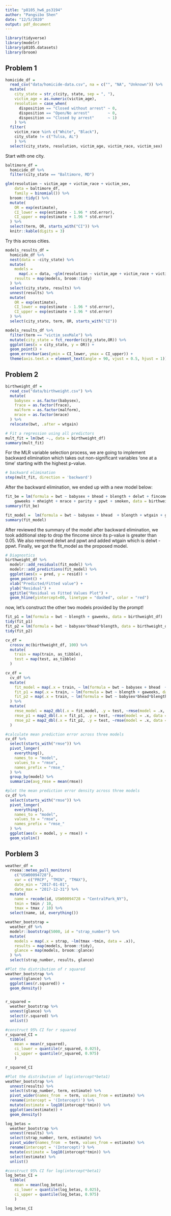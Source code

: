 ```yaml
---
title: "p8105_hw6_ps3194"
author: "Pangsibo Shen"
date: "12/5/2020"
output: pdf_document
---
```

```r
library(tidyverse)
library(modelr)
library(p8105.datasets)
library(broom)
```

## Problem 1

```r
homicide_df = 
  read_csv("data/homicide-data.csv", na = c("", "NA", "Unknown")) %>%
  mutate(
    city_state = str_c(city, state, sep = ", "),
    victim_age = as.numeric(victim_age),
    resolution = case_when(
      disposition == "Closed without arrest" ~ 0,
      disposition == "Open/No arrest"        ~ 0,
      disposition == "Closed by arrest"      ~ 1)
    ) %>% 
  filter(
    victim_race %in% c("White", "Black"),
    city_state != c("Tulsa, AL")
    ) %>%
  select(city_state, resolution, victim_age, victim_race, victim_sex)
```

Start with one city.

```r
baltimore_df =
  homicide_df %>% 
  filter(city_state == "Baltimore, MD")

glm(resolution ~ victim_age + victim_race + victim_sex,
    data = baltimore_df,
    family = binomial()) %>%
  broom::tidy() %>%
  mutate(
    OR = exp(estimate),
    CI_lower = exp(estimate - 1.96 * std.error),
    CI_upper = exp(estimate + 1.96 * std.error)
  ) %>%
  select(term, OR, starts_with("CI")) %>%
  knitr::kable(digits = 3)
```

Try this across cities.

```r
models_results_df = 
  homicide_df %>%
  nest(data = -city_state) %>%
  mutate(
    models = 
      map(.x = data, ~glm(resolution ~ victim_age + victim_race + victim_sex, data = .x, family = binomial())),
    results = map(models, broom::tidy)
  ) %>%
  select(city_state, results) %>%
  unnest(results) %>%
  mutate(
    OR = exp(estimate),
    CI_lower = exp(estimate - 1.96 * std.error),
    CI_upper = exp(estimate + 1.96 * std.error)
  ) %>%
  select(city_state, term, OR, starts_with("CI"))
```



```r
models_results_df %>%
  filter(term == "victim_sexMale") %>%
  mutate(city_state = fct_reorder(city_state,OR)) %>%
  ggplot(aes(x = city_state, y = OR)) +
  geom_point() +
  geom_errorbar(aes(ymin = CI_lower, ymax = CI_upper)) +
  theme(axis.text.x = element_text(angle = 90, vjust = 0.5, hjust = 1))
```

## Problem 2

```r
birthweight_df = 
  read_csv("data/birthweight.csv") %>%
  mutate(
    babysex = as.factor(babysex),
    frace = as.factor(frace),
    malform = as.factor(malform),
    mrace = as.factor(mrace)
  ) %>%
  relocate(bwt, .after = wtgain)
```
```r
# Fit a regression using all predictors
mult_fit = lm(bwt ~., data = birthweight_df)
summary(mult_fit)
```

For the MLR variable selection process, we are going to implement backward elimination which takes out non-significant variables 'one at a time' starting with the highest p-value.
```r
# backward elimination
step(mult_fit, direction = 'backward')
```

After the backward elimination, we ended up with a new model below:
```r
fit_be = lm(formula = bwt ~ babysex + bhead + blength + delwt + fincome + 
    gaweeks + mheight + mrace + parity + ppwt + smoken, data = birthweight_df)
summary(fit_be)

fit_model =  lm(formula = bwt ~ babysex + bhead  + blength + wtgain + gaweeks + mheight + mrace + parity  + smoken, data = birthweight_df)
summary(fit_model)
```

After reviewed the summary of the model after backward elimination, we took additional step to drop the fincome since its p-value is greater than 0.05. We also removed delwt and ppwt and added wtgain which is delwt - ppwt. Finally, we got the fit_model as the proposed model.


```r
# Diagnostics
birthweight_df %>% 
  modelr::add_residuals(fit_model) %>% 
  modelr::add_predictions(fit_model) %>% 
  ggplot(aes(x = pred, y = resid)) + 
  geom_point() +
  xlab("Predicted/Fitted value") +
  ylab("Residual") +
  ggtitle("Residual vs Fitted Values Plot") +
  geom_hline(yintercept=00, linetype = "dashed", color = "red")
```

now, let's construct the other two models provided by the prompt!
```r
fit_p1 = lm(formula = bwt ~ blength + gaweeks, data = birthweight_df)
tidy(fit_p1)
fit_p2 = lm(formula = bwt ~ babysex*bhead*blength, data = birthweight_df)
tidy(fit_p2)
```

```r
cv_df = 
  crossv_mc(birthweight_df, 100) %>%
  mutate(
    train = map(train, as_tibble),
    test = map(test, as_tibble)
  )
```

```r
cv_df = 
  cv_df %>% 
  mutate(
    fit_model = map(.x = train, ~ lm(formula = bwt ~ babysex + bhead  + blength + wtgain + gaweeks + mheight + mrace + parity  + smoken, data = .x)),
    fit_p1 = map(.x = train, ~ lm(formula = bwt ~ blength + gaweeks, data = .x)),
    fit_p2 = map(.x = train, ~ lm(formula = bwt ~ babysex*bhead*blength, data = .x))
  ) %>% 
  mutate(
    rmse_model = map2_dbl(.x = fit_model, .y = test, ~rmse(model = .x, data = .y)),
    rmse_p1 = map2_dbl(.x = fit_p1, .y = test, ~rmse(model = .x, data = .y)),
    rmse_p2 = map2_dbl(.x = fit_p2, .y = test, ~rmse(model = .x, data = .y))
  )
```

```r
#calculate mean prediction error across three models
cv_df %>% 
  select(starts_with("rmse")) %>% 
  pivot_longer(
    everything(),
    names_to = "model",
    values_to = "rmse",
    names_prefix = "rmse_"
  ) %>% 
  group_by(model) %>% 
  summarize(avg_rmse = mean(rmse))
```

```r
#plot the mean prediction error density across three models
cv_df %>% 
  select(starts_with("rmse")) %>% 
  pivot_longer(
    everything(),
    names_to = "model",
    values_to = "rmse",
    names_prefix = "rmse_"
  ) %>% 
  ggplot(aes(x = model, y = rmse)) +
  geom_violin()
```

## Porblem 3
```r
weather_df = 
  rnoaa::meteo_pull_monitors(
    c("USW00094728"),
    var = c("PRCP", "TMIN", "TMAX"), 
    date_min = "2017-01-01",
    date_max = "2017-12-31") %>%
  mutate(
    name = recode(id, USW00094728 = "CentralPark_NY"),
    tmin = tmin / 10,
    tmax = tmax / 10) %>%
  select(name, id, everything())
```

```r
weather_bootstrap = 
  weather_df %>%
  modelr::bootstrap(5000, id = "strap_number") %>%
  mutate(
    models = map(.x = strap, ~lm(tmax ~tmin, data = .x)), 
    results = map(models, broom::tidy),
    glance = map(models, broom::glance)
  ) %>%
  select(strap_number, results, glance)
```

```r
#Plot the distribution of r squared
weather_bootstrap %>%
  unnest(glance) %>%
  ggplot(aes(r.squared)) +
  geom_density()


r_squared = 
  weather_bootstrap %>%
  unnest(glance) %>%
  select(r.squared) %>%
  unlist()

#construct 95% CI for r squared
r_squared_CI = 
  tibble(
    mean = mean(r_squared),
    ci_lower = quantile(r_squared, 0.025),
    ci_upper = quantile(r_squared, 0.975)
    )

r_squared_CI
```

```r
#Plot the distribution of log(intercept*beta1)
weather_bootstrap %>%
  unnest(results) %>%
  select(strap_number, term, estimate) %>%
  pivot_wider(names_from  = term, values_from = estimate) %>%
  rename(intercept = '(Intercept)') %>%
  mutate(estimate = log10(intercept*tmin)) %>%
  ggplot(aes(estimate)) +
  geom_density()

log_betas = 
  weather_bootstrap %>%
  unnest(results) %>%
  select(strap_number, term, estimate) %>%
  pivot_wider(names_from  = term, values_from = estimate) %>%
  rename(intercept = '(Intercept)') %>%
  mutate(estimate = log10(intercept*tmin)) %>%
  select(estimate) %>%
  unlist()

#construct 95% CI for log(intercept*beta1)
log_betas_CI = 
  tibble(
    mean = mean(log_betas),
    ci_lower = quantile(log_betas, 0.025),
    ci_upper = quantile(log_betas, 0.975)
    )

log_betas_CI
```







